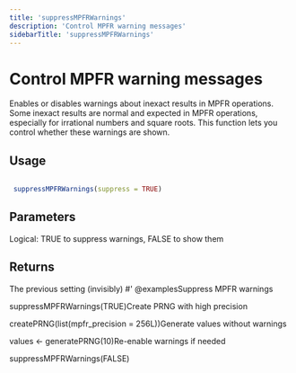 ```yaml
---
title: 'suppressMPFRWarnings'
description: 'Control MPFR warning messages'
sidebarTitle: 'suppressMPFRWarnings'
---
```


# Control MPFR warning messages


 Enables or disables warnings about inexact results in MPFR operations.
 Some inexact results are normal and expected in MPFR operations, especially
 for irrational numbers and square roots. This function lets you control
 whether these warnings are shown.


## Usage

```r

 suppressMPFRWarnings(suppress = TRUE)

```

## Parameters

<ParamField body="suppress" type="any">
  Logical: TRUE to suppress warnings, FALSE to show them
</ParamField>

## Returns


 The previous setting (invisibly)
 #' @examplesSuppress MPFR warnings

 suppressMPFRWarnings(TRUE)Create PRNG with high precision

 createPRNG(list(mpfr_precision = 256L))Generate values without warnings

 values <- generatePRNG(10)Re-enable warnings if needed

 suppressMPFRWarnings(FALSE)
